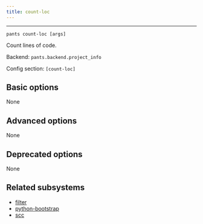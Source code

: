 ```yaml
---
title: count-loc
---
```



---

```
pants count-loc [args]
```

Count lines of code.

Backend: <span className="color--primary">`pants.backend.project_info`</span>

Config section: <span className="color--primary">`[count-loc]`</span>

<span className={styles.options}>

## Basic options
None

## Advanced options

None

## Deprecated options

None

## Related subsystems

- [filter](../goals/filter.mdx)
- [python-bootstrap](../subsystems/python-bootstrap.mdx)
- [scc](../subsystems/scc.mdx)

</span>